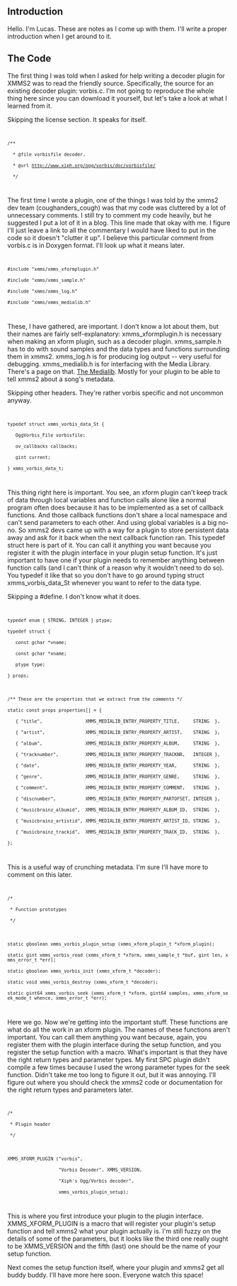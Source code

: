 == Introduction ==
Hello.  I'm Lucas.  These are notes as I come up with them.  I'll write a proper introduction when I get around to it.

== The Code ==
The first thing I was told when I asked for help writing a decoder plugin for XMMS2 was to read the friendly source.  Specifically, the source for an existing decoder plugin: vorbis.c.  I'm not going to reproduce the whole thing here since you can download it yourself, but let's take a look at what I learned from it.

Skipping the license section.  It speaks for itself.

<code>
 /**
   * @file vorbisfile decoder.
   * @url http://www.xiph.org/ogg/vorbis/doc/vorbisfile/
   */
</code>

The first time I wrote a plugin, one of the things I was told by the xmms2 dev team (coughanders_cough) was that my code was cluttered by a lot of unnecessary comments.  I still try to comment my code heavily, but he suggested I put a lot of it in a blog.  This line made that okay with me.  I figure I'll just leave a link to all the commentary I would have liked to put in the code so it doesn't "clutter it up".  I believe this particular comment from vorbis.c is in Doxygen format.  I'll look up what it means later.

<code>
 #include "xmms/xmms_xformplugin.h"
 #include "xmms/xmms_sample.h"
 #include "xmms/xmms_log.h"
 #include "xmms/xmms_medialib.h"
</code>

These, I have gathered, are important.  I don't know a lot about them, but their names are fairly self-explanatory:  xmms_xformplugin.h is necessary when making an xform plugin, such as a decoder plugin.  xmms_sample.h has to do with sound samples and the data types and functions surrounding them in xmms2.  xmms_log.h is for producing log output -- very useful for debugging.  xmms_medialib.h is for interfacing with the Media Library.  There's a page on that.  [[The Medialib]].  Mostly for your plugin to be able to tell xmms2 about a song's metadata.

Skipping other headers.  They're rather vorbis specific and not uncommon anyway.

<code>
 typedef struct xmms_vorbis_data_St {
 	OggVorbis_File vorbisfile;
 	ov_callbacks callbacks;
 	gint current;
 } xmms_vorbis_data_t;
</code>

This thing right here is important.  You see, an xform plugin can't keep track of data through local variables and function calls alone like a normal program often does because it has to be implemented as a set of callback functions.  And those callback functions don't share a local namespace and can't send parameters to each other.  And using global variables is a big no-no.  So xmms2 devs came up with a way for a plugin to store persistent data away and ask for it back when the next callback function ran.  This typedef struct here is part of it.  You can call it anything you want because you register it with the plugin interface in your plugin setup function.  It's just important to have one if your plugin needs to remember anything between function calls (and I can't think of a reason why it wouldn't need to do so).  You typedef it like that so you don't have to go around typing struct xmms_vorbis_data_St whenever you want to refer to the data type.

Skipping a #define.  I don't know what it does.

<code>
 typedef enum { STRING, INTEGER } ptype;
 typedef struct {
 	const gchar *vname;
 	const gchar *xname;
 	ptype type;
 } props;
 
 /** These are the properties that we extract from the comments */
 static const props properties[] = {
 	{ "title",                XMMS_MEDIALIB_ENTRY_PROPERTY_TITLE,     STRING  },
 	{ "artist",               XMMS_MEDIALIB_ENTRY_PROPERTY_ARTIST,    STRING  },
 	{ "album",                XMMS_MEDIALIB_ENTRY_PROPERTY_ALBUM,     STRING  },
 	{ "tracknumber",          XMMS_MEDIALIB_ENTRY_PROPERTY_TRACKNR,   INTEGER },
 	{ "date",                 XMMS_MEDIALIB_ENTRY_PROPERTY_YEAR,      STRING  },
 	{ "genre",                XMMS_MEDIALIB_ENTRY_PROPERTY_GENRE,     STRING  },
 	{ "comment",              XMMS_MEDIALIB_ENTRY_PROPERTY_COMMENT,   STRING  },
 	{ "discnumber",           XMMS_MEDIALIB_ENTRY_PROPERTY_PARTOFSET, INTEGER },
 	{ "musicbrainz_albumid",  XMMS_MEDIALIB_ENTRY_PROPERTY_ALBUM_ID,  STRING  },
 	{ "musicbrainz_artistid", XMMS_MEDIALIB_ENTRY_PROPERTY_ARTIST_ID, STRING  },
 	{ "musicbrainz_trackid",  XMMS_MEDIALIB_ENTRY_PROPERTY_TRACK_ID,  STRING  },
 };
</code>

This is a useful way of crunching metadata.  I'm sure I'll have more to comment on this later.

<code>
 /*
  * Function prototypes
  */
 
 static gboolean xmms_vorbis_plugin_setup (xmms_xform_plugin_t *xform_plugin);
 static gint xmms_vorbis_read (xmms_xform_t *xform, xmms_sample_t *buf, gint len, xmms_error_t *err);
 static gboolean xmms_vorbis_init (xmms_xform_t *decoder);
 static void xmms_vorbis_destroy (xmms_xform_t *decoder);
 static gint64 xmms_vorbis_seek (xmms_xform_t *xform, gint64 samples, xmms_xform_seek_mode_t whence, xmms_error_t *err);
</code>

Here we go.  Now we're getting into the important stuff.  These functions are what do all the work in an xform plugin.  The names of these functions aren't important.  You can call them anything you want because, again, you register them with the plugin interface during the setup function, and you register the setup function with a macro.  What's important is that they have the right return types and parameter types.  My first SPC plugin didn't compile a few times because I used the wrong parameter types for the seek function.  Didn't take me too long to figure it out, but it was annoying.  I'll figure out where you should check the xmms2 code or documentation for the right return types and parameters later.

<code>
 /*
  * Plugin header
  */
 
 XMMS_XFORM_PLUGIN ("vorbis",
                    "Vorbis Decoder", XMMS_VERSION,
                    "Xiph's Ogg/Vorbis decoder",
                    xmms_vorbis_plugin_setup);
</code>

This is where you first introduce your plugin to the plugin interface.  XMMS_XFORM_PLUGIN is a macro that will register your plugin's setup function and tell xmms2 what your plugin actually is.  I'm still fuzzy on the details of some of the parameters, but it looks like the third one really ought to be XMMS_VERSION and the fifth (last) one should be the name of your setup function.

Next comes the setup function itself, where your plugin and xmms2 get all buddy buddy.  I'll have more here soon.  Everyone watch this space!